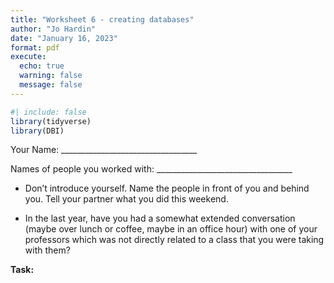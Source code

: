 ```yaml
---
title: "Worksheet 6 - creating databases"
author: "Jo Hardin"
date: "January 16, 2023"
format: pdf
execute:
  echo: true
  warning: false
  message: false
---
```


```r
#| include: false
library(tidyverse)
library(DBI)
```



Your Name: \_\_\_\_\_\_\_\_\_\_\_\_\_\_\_\_\_\_\_\_\_\_\_\_\_\_\_\_\_\_\_\_\_\_   


Names of people you worked with:  \_\_\_\_\_\_\_\_\_\_\_\_\_\_\_\_\_\_\_\_\_\_\_\_\_\_\_\_\_\_\_\_\_\_   

* Don't introduce yourself.  Name the people in front of you and behind you. Tell your partner what you did this weekend.

* In the last year, have you had a somewhat extended conversation (maybe over lunch or coffee, maybe in an office hour) with one of your professors which was not directly related to a class that you were taking with them?


\medskip
\medskip

**Task:**


